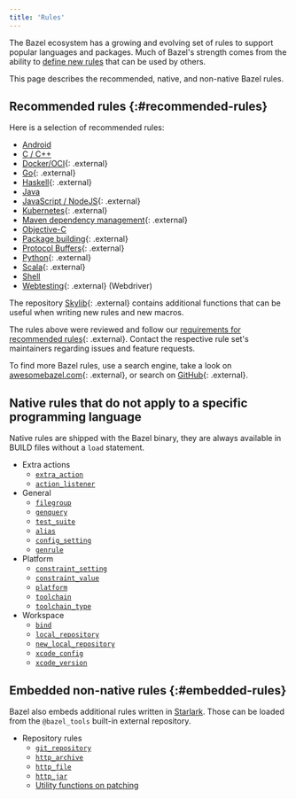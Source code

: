 ```yaml
---
title: 'Rules'
---
```


The Bazel ecosystem has a growing and evolving set of rules to support popular
languages and packages. Much of Bazel's strength comes from the ability to
[define new rules](/versions/7.2.0/extending/concepts) that can be used by others.

This page describes the recommended, native, and non-native Bazel rules.

## Recommended rules {:#recommended-rules}

Here is a selection of recommended rules:

* [Android](/versions/7.2.0/docs/bazel-and-android)
* [C / C++](/versions/7.2.0/docs/bazel-and-cpp)
* [Docker/OCI](https://github.com/bazel-contrib/rules_oci){: .external}
* [Go](https://github.com/bazelbuild/rules_go){: .external}
* [Haskell](https://github.com/tweag/rules_haskell){: .external}
* [Java](/versions/7.2.0/docs/bazel-and-java)
* [JavaScript / NodeJS](https://github.com/bazelbuild/rules_nodejs){: .external}
* [Kubernetes](https://github.com/bazelbuild/rules_k8s){: .external}
* [Maven dependency management](https://github.com/bazelbuild/rules_jvm_external){: .external}
* [Objective-C](/versions/7.2.0/docs/bazel-and-apple)
* [Package building](https://github.com/bazelbuild/rules_pkg){: .external}
* [Protocol Buffers](https://github.com/bazelbuild/rules_proto#protobuf-rules-for-bazel){: .external}
* [Python](https://github.com/bazelbuild/rules_python){: .external}
* [Scala](https://github.com/bazelbuild/rules_scala){: .external}
* [Shell](/versions/7.2.0/reference/be/shell)
* [Webtesting](https://github.com/bazelbuild/rules_webtesting){: .external} (Webdriver)

The repository [Skylib](https://github.com/bazelbuild/bazel-skylib){: .external} contains
additional functions that can be useful when writing new rules and new
macros.

The rules above were reviewed and follow our
[requirements for recommended rules](/versions/7.2.0/community/recommended-rules){: .external}.
Contact the respective rule set's maintainers regarding issues and feature
requests.

To find more Bazel rules, use a search engine, take a look on
[awesomebazel.com](https://awesomebazel.com/){: .external}, or search on
[GitHub](https://github.com/search?o=desc&q=bazel+rules&s=stars&type=Repositories){: .external}.

## Native rules that do not apply to a specific programming language

Native rules are shipped with the Bazel binary, they are always available in
BUILD files without a `load` statement.

* Extra actions
  - [`extra_action`](/versions/7.2.0/reference/be/extra-actions#extra_action)
  - [`action_listener`](/versions/7.2.0/reference/be/extra-actions#action_listener)
* General
  - [`filegroup`](/versions/7.2.0/reference/be/general#filegroup)
  - [`genquery`](/versions/7.2.0/reference/be/general#genquery)
  - [`test_suite`](/versions/7.2.0/reference/be/general#test_suite)
  - [`alias`](/versions/7.2.0/reference/be/general#alias)
  - [`config_setting`](/versions/7.2.0/reference/be/general#config_setting)
  - [`genrule`](/versions/7.2.0/reference/be/general#genrule)
* Platform
  - [`constraint_setting`](/versions/7.2.0/reference/be/platforms-and-toolchains#constraint_setting)
  - [`constraint_value`](/versions/7.2.0/reference/be/platforms-and-toolchains#constraint_value)
  - [`platform`](/versions/7.2.0/reference/be/platforms-and-toolchains#platform)
  - [`toolchain`](/versions/7.2.0/reference/be/platforms-and-toolchains#toolchain)
  - [`toolchain_type`](/versions/7.2.0/reference/be/platforms-and-toolchains#toolchain_type)
* Workspace
  - [`bind`](/versions/7.2.0/reference/be/workspace#bind)
  - [`local_repository`](/versions/7.2.0/reference/be/workspace#local_repository)
  - [`new_local_repository`](/versions/7.2.0/reference/be/workspace#new_local_repository)
  - [`xcode_config`](/versions/7.2.0/reference/be/objective-c#xcode_config)
  - [`xcode_version`](/versions/7.2.0/reference/be/objective-c#xcode_version)

## Embedded non-native rules {:#embedded-rules}

Bazel also embeds additional rules written in [Starlark](/versions/7.2.0/rules/language). Those can be loaded from
the `@bazel_tools` built-in external repository.

* Repository rules
  - [`git_repository`](/versions/7.2.0/rules/lib/repo/git#git_repository)
  - [`http_archive`](/versions/7.2.0/rules/lib/repo/http#http_archive)
  - [`http_file`](/versions/7.2.0/rules/lib/repo/http#http_archive)
  - [`http_jar`](/versions/7.2.0/rules/lib/repo/http#http_jar)
  - [Utility functions on patching](/versions/7.2.0/rules/lib/repo/utils)
